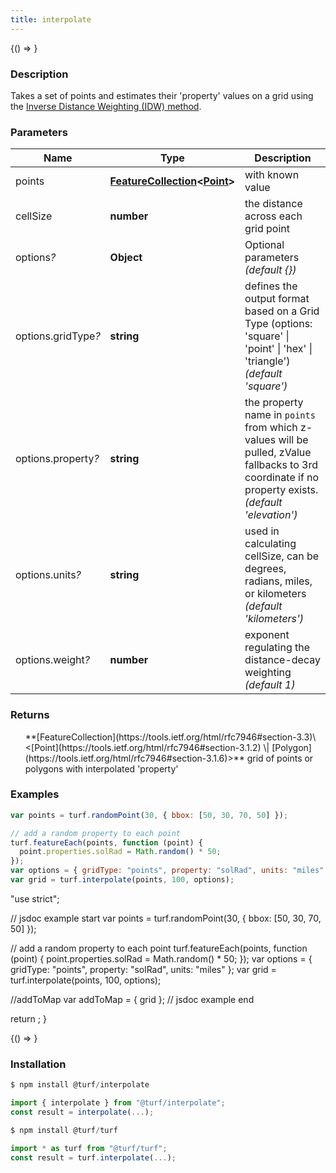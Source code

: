 ```yaml
---
title: interpolate
---
```



<!-- Expose turf as global var for experimenting in the browser console -->

<BrowserOnly>{() => <WindowTurfGlobal turf={turf} />}</BrowserOnly>

### Description

Takes a set of points and estimates their 'property' values on a grid using the [Inverse Distance Weighting (IDW) method](https://en.wikipedia.org/wiki/Inverse_distance_weighting).

### Parameters

| Name                     | Type                                                                                                                                  | Description                                                                                                                                         |
| ------------------------ | ------------------------------------------------------------------------------------------------------------------------------------- | --------------------------------------------------------------------------------------------------------------------------------------------------- |
| points                   | **[FeatureCollection](https://tools.ietf.org/html/rfc7946#section-3.3)\<[Point](https://tools.ietf.org/html/rfc7946#section-3.1.2)>** | with known value                                                                                                                                    |
| cellSize                 | **number**                                                                                                                            | the distance across each grid point                                                                                                                 |
| options<i>?</i>          | **Object**                                                                                                                            | Optional parameters _(default \{})_                                                                                                                 |
| options.gridType<i>?</i> | **string**                                                                                                                            | defines the output format based on a Grid Type (options: 'square' \| 'point' \| 'hex' \| 'triangle') _(default 'square')_                           |
| options.property<i>?</i> | **string**                                                                                                                            | the property name in `points` from which z-values will be pulled, zValue fallbacks to 3rd coordinate if no property exists. _(default 'elevation')_ |
| options.units<i>?</i>    | **string**                                                                                                                            | used in calculating cellSize, can be degrees, radians, miles, or kilometers _(default 'kilometers')_                                                |
| options.weight<i>?</i>   | **number**                                                                                                                            | exponent regulating the distance-decay weighting _(default 1)_                                                                                      |

### Returns

<ul>
  **[FeatureCollection](https://tools.ietf.org/html/rfc7946#section-3.3)\<[Point](https://tools.ietf.org/html/rfc7946#section-3.1.2) \| [Polygon](https://tools.ietf.org/html/rfc7946#section-3.1.6)>** grid of points or polygons with interpolated 'property'

</ul>

### Examples

```javascript
var points = turf.randomPoint(30, { bbox: [50, 30, 70, 50] });

// add a random property to each point
turf.featureEach(points, function (point) {
  point.properties.solRad = Math.random() * 50;
});
var options = { gridType: "points", property: "solRad", units: "miles" };
var grid = turf.interpolate(points, 100, options);
```

  "use strict";

  // jsdoc example start
  var points = turf.randomPoint(30, { bbox: [50, 30, 70, 50] });

  // add a random property to each point
  turf.featureEach(points, function (point) {
    point.properties.solRad = Math.random() * 50;
  });
  var options = { gridType: "points", property: "solRad", units: "miles" };
  var grid = turf.interpolate(points, 100, options);

  //addToMap
  var addToMap = { grid };
  // jsdoc example end

  return <ExampleMap addToMap={addToMap} />;
}

<!-- prettier-ignore -->
<BrowserOnly>{() => <Map0 />}</BrowserOnly>

### Installation

```javascript
$ npm install @turf/interpolate

import { interpolate } from "@turf/interpolate";
const result = interpolate(...);
```

```javascript
$ npm install @turf/turf

import * as turf from "@turf/turf";
const result = turf.interpolate(...);
```
